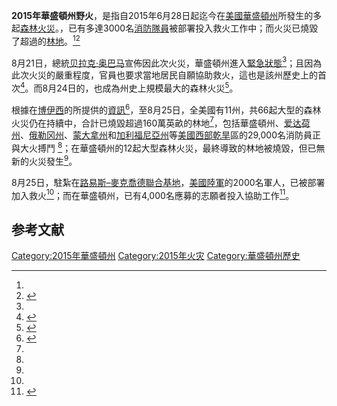 {{Infobox wildfire
| title       = 2015年華盛頓州野火
| image       = Okanogan Complex Fire - USFS.jpg
| caption     = 8月25日，在[[奧卡諾根縣|奧卡諾根縣]]一景
| location    = {{USA}}[[華盛頓州|華盛頓州]]
| date        = {{Start date|2015|06|28}} – 現在
| source      = 調查中，{{link-en|落雷|Lightning strike}}<ref>{{cite press release |date=August 23, 2015 |title=Significant new resources arrive in WA following approval of Emergency Declaration |url=http://www.governor.wa.gov/news-media/significant-new-resources-arrive-wa-following-approval-emergency-declaration |publisher=[[Governor_of_Washington|Office of the Governor of Washington]] |accessdate=August 24, 2015 |archive-date=2015-08-26 |archive-url=https://web.archive.org/web/20150826232656/http://www.governor.wa.gov/news-media/significant-new-resources-arrive-wa-following-approval-emergency-declaration |dead-url=no }}</ref>
| landuse     =
| buildings   = 200 homes<ref>{{cite web |url=http://www.aljazeera.com/news/2015/08/wildfires-washington-150824050219880.html |title=Wildfires in US state of Washington destroy 200 homes |work=Aljazeera |date=August 24, 2015 |accessdate=2015-08-31 |archive-date=2015-08-30 |archive-url=https://web.archive.org/web/20150830053721/http://www.aljazeera.com/news/2015/08/wildfires-washington-150824050219880.html |dead-url=no }}</ref>
| fatalities  = 3<ref name="fox">{{cite news |url=http://www.foxnews.com/us/2015/08/21/three-firefighters-killed-in-washington-state-wildfire-identified-officials/ |title=Fallen firefighters remembered as heroes as thousands battle blazes across west |work=[[Fox_News|Fox News]] |date=August 21, 2015 |access-date=2015-08-31 |archive-url=https://web.archive.org/web/20150904040347/http://www.foxnews.com/us/2015/08/21/three-firefighters-killed-in-washington-state-wildfire-identified-officials/ |archive-date=2015-09-04 |dead-url=yes }}</ref>
| injuries    = 4<ref name="ABC">{{cite news |url=http://abcnews.go.com/US/wireStory/sheriff-firefighters-killed-washington-state-wildfire-33191813 |title=3 Firefighters Die in Wildfire After Vehicle Crashes |work=[[ABC_News|ABC News]] |last1=Warren |first1=Ted S. |last2=Johnson |first2=Gene |agency=[[Associated_Press|Associated Press]] |date=August 20, 2015 |accessdate=2015-08-31 |archive-date=2015-08-25 |archive-url=https://web.archive.org/web/20150825044915/http://abcnews.go.com/US/wireStory/sheriff-firefighters-killed-washington-state-wildfire-33191813 |dead-url=no }}</ref>
| total_fires = 16+
| total_area = {{convert|600,000|acre|ha}} (August 23)<ref>{{cite news |last=Raab |first=Lauren |date=August 23, 2015 |title=Washington state's wildfires rage beyond 600,000 acres |url=http://www.latimes.com/nation/nationnow/la-na-nn-washington-fires-20150823-story.html |newspaper=[[Los_Angeles_Times|Los Angeles Times]] |accessdate=August 24, 2015 |archive-date=2015-08-26 |archive-url=https://web.archive.org/web/20150826182355/http://www.latimes.com/nation/nationnow/la-na-nn-washington-fires-20150823-story.html |dead-url=no }}</ref>
| prev       = [[2014_Washington_state_wildfires|2014]]
}}<!-- Per MOS:BOLDTITLE and WP:SBE, neither the article's title nor related text appears in bold. -->
'''2015年華盛頓州野火'''，是指自2015年6月28日起迄今在[[美國|美國]][[華盛頓州|華盛頓州]]所發生的多起[[森林火災|森林火災]]。{{as of|2015|8|21|df=us}}，已有多達3000名[[消防隊員|消防隊員]]被部署投入救火工作中；而火災已燒毀了超過{{convert|600000|acres|sqkm}}的[[林地|林地]]。<ref name="fox" /><ref name=Komos>{{cite news |date=August 21, 2015 |title=Wildfires explode in size as high winds blast region |url=http://www.komonews.com/news/local/Mother-of-fallen-firefighter-He-was-the-center-of-our-lives-322513441.html |work=[[KOMO-TV|KOMO-TV]] |accessdate=August 22, 2015 |archive-date=2015-12-20 |archive-url=https://web.archive.org/web/20151220102826/http://www.komonews.com/news/local/Mother-of-fallen-firefighter-He-was-the-center-of-our-lives-322513441.html |dead-url=no }}</ref>

8月21日，總統[[贝拉克·奥巴马|贝拉克·奥巴马]]宣佈因此次火災，華盛頓州進入[[緊急狀態|緊急狀態]]<ref name="RT America" />；且因為此次火災的嚴重程度，官員也要求當地居民自願協助救火，這也是該州歷史上的首次<ref name="RT America">{{cite news |date=August 21, 2015 |title=Washington recruits volunteer firefighters as wildfires declared federal emergency |url=https://www.rt.com/usa/313078-washington-wildfires-volunteers-federal-emergency/ |work=[[RT_(TV_network)|RT]] |deadurl=no |archiveurl=https://web.archive.org/web/20150823222026/https://www.rt.com/usa/313078-washington-wildfires-volunteers-federal-emergency/ |archivedate=2015年8月23日 |accessdate=August 23, 2015 }}</ref>。而8月24日的{{link-en|奧卡諾根縣火災|Okanogan Complex fire}}，也成為州史上規模最大的森林火災<ref>{{cite web |url=http://www.cbc.ca/news/canada/british-columbia/okanogan-complex-fire-the-largest-in-washington-state-history-1.3201906 |title=Okanogan Complex fire the largest in Washington state history |publisher=[[CBC_News|CBC News]] |date=August 25, 2015 |accessdate=August 26, 2015 |author=The Associated Press |location=[[Ottawa,_Ontario|Ottawa, Ontario]] |archive-date=2015-08-28 |archive-url=https://web.archive.org/web/20150828172830/http://www.cbc.ca/news/canada/british-columbia/okanogan-complex-fire-the-largest-in-washington-state-history-1.3201906 |dead-url=no }}</ref>。

根據在[[博伊西|博伊西]]的{{link-en|國家林火協調中心|National Interagency Fire Center}}所提供的[[資訊|資訊]]<ref name="NIFC">{{cite web |url=http://www.nifc.gov/fireInfo/nfn.htm |title=Current Fire Information |work=National Interagency Fire Center |date=August 25, 2015 |accessdate=August 26, 2015 |archive-date=2015-09-03 |archive-url=https://web.archive.org/web/20150903031820/http://www.nifc.gov/fireInfo/nfn.htm |dead-url=no }}</ref>，至8月25日，全美國有11州，共66起大型的森林火災仍在持續中，合計已燒毀超過160萬英畝的林地<ref name="NIFC" />，包括華盛頓州、[[爱达荷州|爱达荷州]]、[[俄勒冈州|俄勒冈州]]、[[蒙大拿州|蒙大拿州]]和[[加利福尼亞州|加利福尼亞州]]等[[美國西部|美國西部]][[乾旱|乾旱]]區的29,000名消防員正與大火搏鬥 <ref name=Komos />；在華盛頓州的12起大型森林火災，最終導致{{convert|709,246|acres|sqkm}}的林地被燒毀，但已無新的火災發生<ref name="NIFC" />。

8月25日，駐紮在[[路易斯–麥克喬德聯合基地|路易斯–麥克喬德聯合基地]]，[[美國陸軍|美國陸軍]]{{link-en|第17野戰砲兵旅 (美國)|17th Field Artillery Brigade (United States)|第17野戰砲兵旅}}的2000名軍人，已被部署加入救火<ref name="NIFC" />；而在華盛頓州，已有4,000名應募的志願者投入協助工作<ref name="Daily Mail">{{cite web |url=http://www.dailymail.co.uk/news/article-3209911/Washington-wildfires-worst-state-s-history-firefighters-travel-Australia-New-Zealand-help-battle-blaze.html |title=Washington wildfires the 'worst in the state's history' as firefighters travel from Australia and New Zealand to help battle the blazes |date=August 25, 2015 |accessdate=August 26, 2015 |author=Darren Boyle |publisher=[[Daily_Mail|Daily Mail]] |location=UK |archive-date=2015-08-25 |archive-url=https://web.archive.org/web/20150825164007/http://www.dailymail.co.uk/news/article-3209911/Washington-wildfires-worst-state-s-history-firefighters-travel-Australia-New-Zealand-help-battle-blaze.html |dead-url=no }}</ref>。

==参考文献==
{{reflist}}
{{commons category|2015 wildfires in Washington (state)}}

{{主題條|美國|災害}}
[[Category:2015年華盛頓州|Category:2015年華盛頓州]]
[[Category:2015年火灾|Category:2015年火灾]]
[[Category:華盛頓州歷史|Category:華盛頓州歷史]]